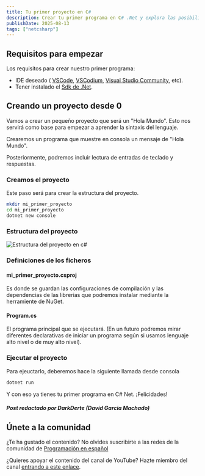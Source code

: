 ```yaml
---
title: Tu primer proyecto en C#
description: Crear tu primer programa en C# .Net y explora las posibilidades
publishDate: 2025-08-13
tags: ["netcsharp"]
---
```




## Requisitos para empezar

Los requisitos para crear nuestro primer programa: 

  - IDE deseado ( 
    <a href="https://code.visualstudio.com/download" target="_blank" rel="noopener noreferrer">VSCode</a>, 
    <a href="https://vscodium.com/" target="_blank" rel="noopener noreferrer">VSCodium</a>, 
    <a href="https://visualstudio.microsoft.com/es/vs/community/" target="_blank" rel="noopener noreferrer">Visual Studio Community</a>, 
    etc).
  - Tener instalado el <a href="https://dotnet.microsoft.com/es-es/download" target="_blank" rel="noopener noreferrer">Sdk de .Net</a>. 

## Creando un proyecto desde 0 

Vamos a crear un pequeño proyecto que será un "Hola Mundo". Esto nos servirá como base para empezar a aprender la sintaxis del lenguaje.

Crearemos un programa que muestre en consola un mensaje de "Hola Mundo".

Posteriormente, podremos incluir lectura de entradas de teclado y respuestas.

### Creamos el proyecto

Este paso será para crear la estructura del proyecto.

```bash
mkdir mi_primer_proyecto
cd mi_primer_proyecto
dotnet new console 
```

### Estructura del proyecto

<img
    src="/screenshots/c_sharp/first_program/structure.png"
    alt="Estructura del proyecto en c#"
    width={450}
    height={200}
  />
  
### Definiciones de los ficheros
#### mi_primer_proyecto.csproj
  
Es donde se guardan las configuraciones de compilación y las dependencias de las librerias que podremos instalar mediante la herramiente de NuGet.

#### Program.cs

El programa principal que se ejecutará. (En un futuro podremos mirar diferentes declarativas de iniciar un programa según si usamos lenguaje alto nivel o de muy alto nivel).

### Ejecutar el proyecto 

Para ejeuctarlo, deberemos hace la siguiente llamada desde consola

```bash
dotnet run
```

Y con eso ya tienes tu primer programa en C# Net. ¡Felicidades!

##### Post redactado por DarkDerte (David Garcia Machado) 

## Únete a la comunidad

¿Te ha gustado el contenido? No olvides suscribirte a las redes de la comunidad de <a href="https://programacion-es.dev/redes/" target="_blank" rel="noopener noreferrer">Programación en español</a>

¿Quieres apoyar el contenido del canal de YouTube? Hazte miembro del canal <a href="https://www.youtube.com/channel/UCNliuGyPizt7uNcdCrUoduQ/join" target="_blank" rel="noopener noreferrer">entrando a este enlace</a>.
